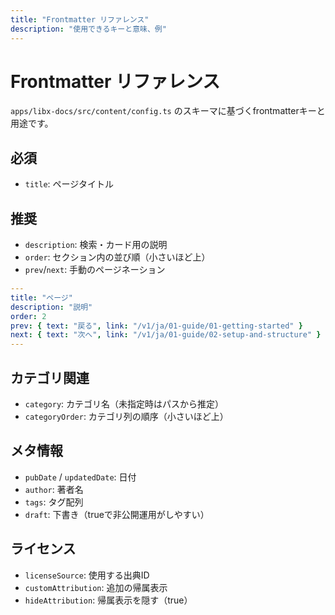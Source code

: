 ```yaml
---
title: "Frontmatter リファレンス"
description: "使用できるキーと意味、例"
---
```


# Frontmatter リファレンス

`apps/libx-docs/src/content/config.ts` のスキーマに基づくfrontmatterキーと用途です。

## 必須

- `title`: ページタイトル

## 推奨

- `description`: 検索・カード用の説明
- `order`: セクション内の並び順（小さいほど上）
- `prev`/`next`: 手動のページネーション

```yaml
---
title: "ページ"
description: "説明"
order: 2
prev: { text: "戻る", link: "/v1/ja/01-guide/01-getting-started" }
next: { text: "次へ", link: "/v1/ja/01-guide/02-setup-and-structure" }
---
```

## カテゴリ関連

- `category`: カテゴリ名（未指定時はパスから推定）
- `categoryOrder`: カテゴリ列の順序（小さいほど上）

## メタ情報

- `pubDate` / `updatedDate`: 日付
- `author`: 著者名
- `tags`: タグ配列
- `draft`: 下書き（trueで非公開運用がしやすい）

## ライセンス

- `licenseSource`: 使用する出典ID
- `customAttribution`: 追加の帰属表示
- `hideAttribution`: 帰属表示を隠す（true）
